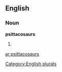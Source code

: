 ==English==

===Noun===
'''psittacosaurs'''

# {{plural of|[[psittacosaur]]}}

[[Category:English plurals]]

[[ar:psittacosaurs]]